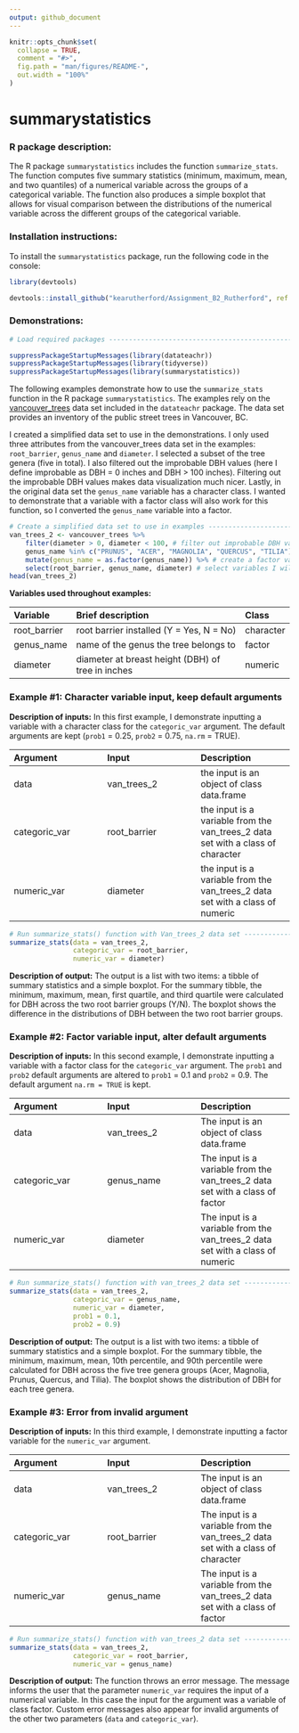 ```yaml
---
output: github_document
---
```


```r
knitr::opts_chunk$set(
  collapse = TRUE,
  comment = "#>",
  fig.path = "man/figures/README-",
  out.width = "100%"
)
```

# summarystatistics  

### R package description:  

<!-- badges: start -->
The R package `summarystatistics` includes the function `summarize_stats`. The function computes five summary statistics (minimum, maximum, mean, and two quantiles) of a numerical variable across the groups of a categorical variable. The function also produces a simple boxplot that allows for visual comparison between the distributions of the numerical variable across the different groups of the categorical variable.
<!-- badges: end -->

### Installation instructions:  

To install the `summarystatistics` package, run the following code in the console: 

``` r
library(devtools)

devtools::install_github("kearutherford/Assignment_B2_Rutherford", ref = "0.1.0")
```

### Demonstrations:  

```r
# Load required packages ----------------------------------------------------

suppressPackageStartupMessages(library(datateachr))
suppressPackageStartupMessages(library(tidyverse))
suppressPackageStartupMessages(library(summarystatistics))
```

The following examples demonstrate how to use the `summarize_stats` function in the R package `summarystatistics`. The examples rely on the [vancouver_trees](https://opendata.vancouver.ca/explore/dataset/street-trees/information/?disjunctive.species_name&disjunctive.common_name&disjunctive.height_range_id&location=11,49.26339,-123.12046) data set included in the `datateachr` package. The data set provides an inventory of the public street trees in Vancouver, BC.  

I created a simplified data set to use in the demonstrations. I only used three attributes from the vancouver_trees data set in the examples: `root_barrier`, `genus_name` and `diameter`. I selected a subset of the tree genera (five in total). I also filtered out the improbable DBH values (here I define improbable as DBH = 0 inches and DBH > 100 inches). Filtering out the improbable DBH values makes data visualization much nicer. Lastly, in the original data set the `genus_name` variable has a character class. I wanted to demonstrate that a variable with a factor class will also work for this function, so I converted the `genus_name` variable into a factor.  

```r
# Create a simplified data set to use in examples ------------------------------------------------------------------------------------------------------------
van_trees_2 <- vancouver_trees %>%
    filter(diameter > 0, diameter < 100, # filter out improbable DBH values
    genus_name %in% c("PRUNUS", "ACER", "MAGNOLIA", "QUERCUS", "TILIA")) %>% # filter for 5 tree genera only
    mutate(genus_name = as.factor(genus_name)) %>% # create a factor variable for demonstration purposes 
    select(root_barrier, genus_name, diameter) # select variables I will use in the examples 
head(van_trees_2)
```

**Variables used throughout examples:**  

|Variable|Brief description|Class|
|:---|:---|:---|
|root_barrier|root barrier installed (Y = Yes, N = No)|character|
|genus_name|name of the genus the tree belongs to|factor|
|diameter|diameter at breast height (DBH) of tree in inches|numeric|  


### Example #1: Character variable input, keep default arguments

**Description of inputs:** In this first example, I demonstrate inputting a variable with a character class for the `categoric_var` argument. The default arguments are kept (`prob1` = 0.25, `prob2` = 0.75, `na.rm` = TRUE).  

|Argument|Input|Description|
|:---|:---|:---|
|data|van_trees_2|the input is an object of class data.frame|
|categoric_var|root_barrier|the input is a variable from the van_trees_2 data set with a class of character|
|numeric_var|diameter|the input is a variable from the van_trees_2 data set with a class of numeric|  

```r
# Run summarize_stats() function with Van_trees_2 data set ------------------------------------------------------------------------------------------------------------
summarize_stats(data = van_trees_2, 
                categoric_var = root_barrier,
                numeric_var = diameter)
```

**Description of output:** The output is a list with two items: a tibble of summary statistics and a simple boxplot. For the summary tibble, the minimum, maximum, mean, first quartile, and third quartile were calculated for DBH across the two root barrier groups (Y/N). The boxplot shows the difference in the distributions of DBH between the two root barrier groups.  


### Example #2: Factor variable input, alter default arguments  

**Description of inputs:** In this second example, I demonstrate inputting a variable with a factor class for the `categoric_var` argument. The ` prob1` and `prob2` default arguments are altered to `prob1` = 0.1 and `prob2` = 0.9. The default argument `na.rm = TRUE` is kept.  

|Argument|Input|Description|
|:---|:---|:---|
|data|van_trees_2|The input is an object of class data.frame|
|categoric_var|genus_name|The input is a variable from the van_trees_2 data set with a class of factor|
|numeric_var|diameter|The input is a variable from the van_trees_2 data set with a class of numeric|  

```r
# Run summarize_stats() function with van_trees_2 data set ------------------------------------------------------------------------------------------------------------
summarize_stats(data = van_trees_2, 
                categoric_var = genus_name,
                numeric_var = diameter,
                prob1 = 0.1,
                prob2 = 0.9)
```

**Description of output:** The output is a list with two items: a tibble of summary statistics and a simple boxplot. For the summary tibble, the minimum, maximum, mean, 10th percentile, and 90th percentile were calculated for DBH across the five tree genera groups (Acer, Magnolia, Prunus, Quercus, and Tilia). The boxplot shows the distribution of DBH for each tree genera.  


### Example #3: Error from invalid argument  

**Description of inputs:** In this third example, I demonstrate inputting a factor variable for the `numeric_var` argument. 

|Argument|Input|Description|
|:---|:---|:---|
|data|van_trees_2|The input is an object of class data.frame|
|categoric_var|root_barrier|The input is a variable from the van_trees_2 data set with a class of character|
|numeric_var|genus_name|The input is a variable from the van_trees_2 data set with a class of factor|  

```r
# Run summarize_stats() function with van_trees_2 data set ------------------------------------------------------------------------------------------------------------
summarize_stats(data = van_trees_2, 
                categoric_var = root_barrier,
                numeric_var = genus_name)
```

**Description of output:** The function throws an error message. The message informs the user that the parameter `numeric_var` requires the input of a numerical variable. In this case the input for the argument was a variable of class factor. Custom error messages also appear for invalid arguments of the other two parameters (`data` and `categoric_var`).  
